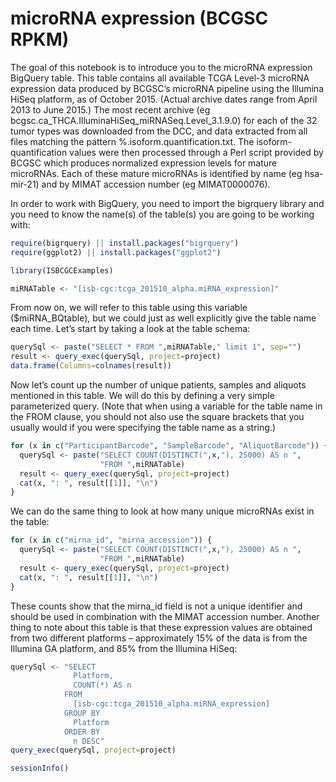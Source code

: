 # microRNA expression (BCGSC RPKM)

The goal of this notebook is to introduce you to the microRNA expression BigQuery table.
This table contains all available TCGA Level-3 microRNA expression data produced by BCGSC's microRNA pipeline using the Illumina HiSeq platform, as of October 2015. (Actual archive dates range from April 2013 to June 2015.) The most recent archive (eg bcgsc.ca_THCA.IlluminaHiSeq_miRNASeq.Level_3.1.9.0) for each of the 32 tumor types was downloaded from the DCC, and data extracted from all files matching the pattern %.isoform.quantification.txt. The isoform-quantification values were then processed through a Perl script provided by BCGSC which produces normalized expression levels for mature microRNAs. Each of these mature microRNAs is identified by name (eg hsa-mir-21) and by MIMAT accession number (eg MIMAT0000076).

In order to work with BigQuery, you need to import the bigrquery library and you need to know the name(s) of the table(s) you are going to be working with:

```r
require(bigrquery) || install.packages("bigrquery")
require(ggplot2) || install.packages("ggplot2")

library(ISBCGCExamples)

miRNATable <- "[isb-cgc:tcga_201510_alpha.miRNA_expression]"
```

From now on, we will refer to this table using this variable ($miRNA_BQtable), but we could just as well explicitly give the table name each time.
Let's start by taking a look at the table schema:

```r
querySql <- paste("SELECT * FROM ",miRNATable," limit 1", sep="")
result <- query_exec(querySql, project=project)
data.frame(Columns=colnames(result))
```

Now let's count up the number of unique patients, samples and aliquots mentioned in this table. We will do this by defining a very simple parameterized query. (Note that when using a variable for the table name in the FROM clause, you should not also use the square brackets that you usually would if you were specifying the table name as a string.)

```r
for (x in c("ParticipantBarcode", "SampleBarcode", "AliquotBarcode")) {
  querySql <- paste("SELECT COUNT(DISTINCT(",x,"), 25000) AS n ",
                    "FROM ",miRNATable)
  result <- query_exec(querySql, project=project)
  cat(x, ": ", result[[1]], "\n")
}
```

We can do the same thing to look at how many unique microRNAs exist in the table:

```r
for (x in c("mirna_id", "mirna_accession")) {
  querySql <- paste("SELECT COUNT(DISTINCT(",x,"), 25000) AS n ",
                    "FROM ",miRNATable)
  result <- query_exec(querySql, project=project)
  cat(x, ": ", result[[1]], "\n")
}
```


These counts show that the mirna_id field is not a unique identifier and should be used in combination with the MIMAT accession number.
Another thing to note about this table is that these expression values are obtained from two different platforms -- approximately 15% of the data is from the Illumina GA platform, and 85% from the Illumina HiSeq:

```r
querySql <- "SELECT
              Platform,
              COUNT(*) AS n
            FROM
              [isb-cgc:tcga_201510_alpha.miRNA_expression]
            GROUP BY
              Platform
            ORDER BY
              n DESC"
query_exec(querySql, project=project)
```

```r
sessionInfo()
```
